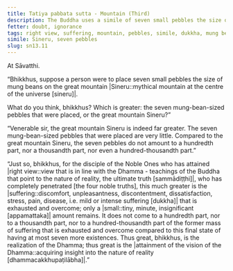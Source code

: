 ```yaml
---
title: Tatiya pabbata sutta - Mountain (Third)
description: The Buddha uses a simile of seven small pebbles the size of mung beans placed on the great mountain Sineru to contrast the extent of suffering that is exhausted and overcome by a disciple of the Noble Ones who has attained right view.
fetter: doubt, ignorance
tags: right view, suffering, mountain, pebbles, simile, dukkha, mung beans, Sineru, sn, sn12-21, sn13
simile: Sineru, seven pebbles
slug: sn13.11
---
```


At Sāvatthi.

“Bhikkhus, suppose a person were to place seven small pebbles the size of mung beans on the great mountain |Sineru::mythical mountain at the centre of the universe [sineru]|.

What do you think, bhikkhus? Which is greater: the seven mung-bean-sized pebbles that were placed, or the great mountain Sineru?”

“Venerable sir, the great mountain Sineru is indeed far greater. The seven mung-bean-sized pebbles that were placed are very little. Compared to the great mountain Sineru, the seven pebbles do not amount to a hundredth part, nor a thousandth part, nor even a hundred-thousandth part.”

“Just so, bhikkhus, for the disciple of the Noble Ones who has attained |right view::view that is in line with the Dhamma - teachings of the Buddha that point to the nature of reality, the ultimate truth [sammādiṭṭhi]|, who has completely penetrated [the four noble truths], this much greater is the |suffering::discomfort, unpleasantness, discontentment, dissatisfaction, stress, pain, disease, i.e. mild or intense suffering [dukkha]| that is exhausted and overcome; only a |small::tiny, minute, insignificant [appamattaka]| amount remains. It does not come to a hundredth part, nor to a thousandth part, nor to a hundred-thousandth part of the former mass of suffering that is exhausted and overcome compared to this final state of having at most seven more existences. Thus great, bhikkhus, is the realization of the Dhamma; thus great is the |attainment of the vision of the Dhamma::acquiring insight into the nature of reality [dhammacakkhupaṭilābha]|.”